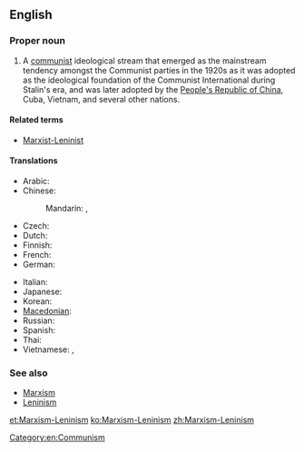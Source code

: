 ==English==
{{wikipedia}}

===Proper noun===
{{en-proper noun}}

# A [[communist]] ideological stream that emerged as the mainstream tendency amongst the Communist parties in the 1920s as it was adopted as the ideological foundation of the Communist International during Stalin's era, and was later adopted by the [[People's Republic of China]], Cuba, Vietnam, and several other nations.

====Related terms====
* [[Marxist-Leninist]]

====Translations====
{{trans-top|communist ideological stream}}
* Arabic: {{t-|ar|ماركسية-لينينية|f|tr=marksíyya-lininíyya|sc=Arab}}
* Chinese:
*: Mandarin: {{t|cmn|馬克思列寧主義|sc=Hani}}, {{t|cmn|马克思列宁主义|tr=Mǎkèsī-Lièníngzhǔyì|sc=Hani}}
* Czech: {{t-|cs|marxismus-leninismus|m}}
* Dutch: {{t-|nl|marxisme-leninisme|n}}
* Finnish: {{t+|fi|marxismi-leninismi}}
* French: {{t+|fr|marxisme-léninisme|m}}
* German: {{t-|de|Marxismus-Leninismus|m}}
{{trans-mid}}
* Italian: {{t-|it|marxismo-leninismo|m}}
* Japanese: {{t-|ja|マルクス・レーニン主義|tr=Marukusu-Rēnin-shugi|sc=Jpan}}
* Korean: {{t-|ko|마르크스-레닌주의|tr=Mareukeuseu-Lenin-juui|sc=Kore}}
* [[Macedonian]]: {{t-|mk|марксизам-ленинизам|m|tr=marksízam-leninízam}}
* Russian: {{t+|ru|марксизм-ленинизм|m|tr=markízm-leninízm}}
* Spanish: {{t-|es|marxismo-leninismo|m}}
* Thai: {{t-|th|ลัทธิมาร์ก-เลนิน|tr=láttí màak-laynin|sc=Thai}}
* Vietnamese: {{t-|vi|chủ nghĩa Marx-Lenin}}, {{t-|vi|chủ nghĩa Mác-Lênin}}
{{trans-bottom}}

===See also===
* [[Marxism]]
* [[Leninism]]

[[Category:en:Communism]]
[[et:Marxism-Leninism]]
[[ko:Marxism-Leninism]]
[[zh:Marxism-Leninism]]